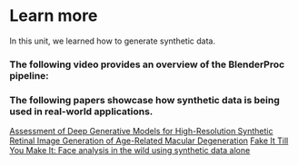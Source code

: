 # Learn more

In this unit, we learned how to generate synthetic data.

### The following video provides an overview of the BlenderProc pipeline:

<Youtube id="1AvY_iS6xQA" />

### The following papers showcase how synthetic data is being used in real-world applications.

[Assessment of Deep Generative Models for High-Resolution Synthetic Retinal Image Generation of Age-Related Macular Degeneration](https://www.ncbi.nlm.nih.gov/pmc/articles/PMC6439721/)
[Fake It Till You Make It: Face analysis in the wild using synthetic data alone](https://arxiv.org/abs/2109.15102)
